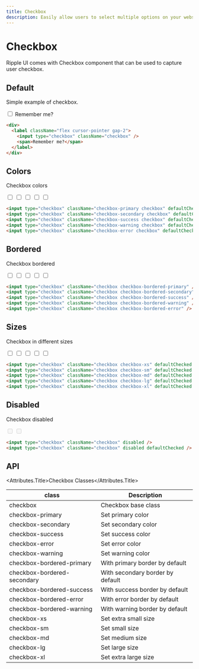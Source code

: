 ```yaml
---
title: Checkbox
description: Easily allow users to select multiple options on your website or application with the checkbox component.
---
```


# Checkbox

Ripple UI comes with Checkbox component that can be used to capture user checkbox.

## Default

Simple example of checkbox.

<div>
  <label className="flex cursor-pointer gap-2">
    <input type="checkbox" className="checkbox" />
    <span>Remember me?</span>
  </label>
</div>

```html
<div>
  <label className="flex cursor-pointer gap-2">
    <input type="checkbox" className="checkbox" />
    <span>Remember me?</span>
  </label>
</div>
```

## Colors

Checkbox colors

<div className="flex flex-row gap-3">
  <input type="checkbox" className="checkbox checkbox-primary" defaultChecked />
  <input
    type="checkbox"
    className="checkbox checkbox-secondary"
    defaultChecked
  />
  <input type="checkbox" className="checkbox checkbox-success" defaultChecked />
  <input type="checkbox" className="checkbox checkbox-warning" defaultChecked />
  <input type="checkbox" className="checkbox checkbox-error" defaultChecked />
</div>

```html
<input type="checkbox" className="checkbox-primary checkbox" defaultChecked />
<input type="checkbox" className="checkbox-secondary checkbox" defaultChecked />
<input type="checkbox" className="checkbox-success checkbox" defaultChecked />
<input type="checkbox" className="checkbox-warning checkbox" defaultChecked />
<input type="checkbox" className="checkbox-error checkbox" defaultChecked />
```

## Bordered

Checkbox bordered

<div className="flex flex-row gap-3">
  <input type="checkbox" className="checkbox checkbox-bordered-primary" />
  <input type="checkbox" className="checkbox checkbox-bordered-secondary" />
  <input type="checkbox" className="checkbox checkbox-bordered-success" />
  <input type="checkbox" className="checkbox checkbox-bordered-warning" />
  <input type="checkbox" className="checkbox checkbox-bordered-error" />
</div>

```html
<input type="checkbox" className="checkbox checkbox-bordered-primary" />
<input type="checkbox" className="checkbox checkbox-bordered-secondary" />
<input type="checkbox" className="checkbox checkbox-bordered-success" />
<input type="checkbox" className="checkbox checkbox-bordered-warning" />
<input type="checkbox" className="checkbox checkbox-bordered-error" />
```

## Sizes

Checkbox in different sizes

<div className="flex flex-row gap-3">
  <input type="checkbox" className="checkbox checkbox-xs" defaultChecked />
  <input type="checkbox" className="checkbox checkbox-sm" defaultChecked />
  <input type="checkbox" className="checkbox checkbox-md" defaultChecked />
  <input type="checkbox" className="checkbox checkbox-lg" defaultChecked />
  <input type="checkbox" className="checkbox checkbox-xl" defaultChecked />
</div>

```html
<input type="checkbox" className="checkbox checkbox-xs" defaultChecked />
<input type="checkbox" className="checkbox checkbox-sm" defaultChecked />
<input type="checkbox" className="checkbox checkbox-md" defaultChecked />
<input type="checkbox" className="checkbox checkbox-lg" defaultChecked />
<input type="checkbox" className="checkbox checkbox-xl" defaultChecked />
```

## Disabled

Checkbox disabled

<div className="flex flex-row gap-3">
  <input type="checkbox" className="checkbox" disabled />
  <input type="checkbox" className="checkbox" disabled defaultChecked />
</div>

```html
<input type="checkbox" className="checkbox" disabled />
<input type="checkbox" className="checkbox" disabled defaultChecked />
```

## API
<Attributes>

<Attributes.Title>Checkbox Classes</Attributes.Title>

| class                       | Description                      |
| --------------------------- | -------------------------------- |
| checkbox                    | Checkbox base class              |
| checkbox-primary            | Set primary color                |
| checkbox-secondary          | Set secondary color              |
| checkbox-success            | Set success color                |
| checkbox-error              | Set error color                  |
| checkbox-warning            | Set warning color                |
| checkbox-bordered-primary   | With primary border by default   |
| checkbox-bordered-secondary | With secondary border by default |
| checkbox-bordered-success   | With success border by default   |
| checkbox-bordered-error     | With error border by default     |
| checkbox-bordered-warning   | With warning border by default   |
| checkbox-xs                 | Set extra small size             |
| checkbox-sm                 | Set small size                   |
| checkbox-md                 | Set medium size                  |
| checkbox-lg                 | Set large size                   |
| checkbox-xl                 | Set extra large size             |

</Attributes>

